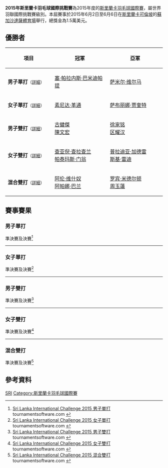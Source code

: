 {{noteTA|G1=Badminton
|1=zh-cn:科伦坡; zh-sg:哥伦坡; zh-tw:可倫坡; zh-hk:哥林堡;}}
{{infobox badminton event
|name           = 2015年斯里蘭卡羽毛球國際挑戰賽
|image          = 
|size           = 
|caption        =
|dates          = 2015年6月2日－6月6日
|number_edition =
|level          = 4A
|prize_money    = 1.5萬美元
|location       = {{SRI}}[[可倫坡|可倫坡]]
|venue          = [[蘇加沙達薩體育場|蘇加沙達薩體育場]]
|previous       = 2014年斯里蘭卡羽毛球國際賽 
|next           = 2016年斯里蘭卡羽毛球國際挑戰賽
}}
'''2015年斯里蘭卡羽毛球國際挑戰賽'''為2015年度的[[斯里蘭卡羽毛球國際賽|斯里蘭卡羽毛球國際賽]]，屬世界羽聯國際挑戰賽級別。本屆賽事於2015年6月2日至6月6日在[[斯里蘭卡|斯里蘭卡]][[可倫坡|可倫坡]]的[[蘇加沙達薩體育場|蘇加沙達薩體育場]]舉行，總獎金為1.5萬美元。

== 優勝者 ==
{| class=wikitable style="font-size:small"
!width="200"|項目
!width="250"|冠軍
!width="250"|亞軍
|-
|'''男子單打'''<small>（[[#男子單打|詳細]]）</small>
|{{flagicon|IND}} [[塞·帕拉内斯·巴米迪帕提|塞·帕拉内斯·巴米迪帕提]]
|{{flagicon|IND}} [[萨米尔·维尔马|萨米尔·维尔马]]
|-
|'''女子單打'''<small>（[[#女子單打|詳細]]）</small>
|{{flagicon|THA}} [[素尼达·革通|素尼达·革通]]
|{{flagicon|SUI}} [[萨布丽娜·贾奎特|萨布丽娜·贾奎特]]
|-
|'''男子雙打'''<small>（[[#男子雙打|詳細]]）</small>
|{{flagicon|MAS}} [[古健傑|古健傑]]<br/>{{flagicon|MAS}} [[陳文宏_(羽毛球運動員)|陳文宏]]
|{{flagicon|MAS}} [[徐家铭|徐家铭]]<br/>{{flagicon|MAS}} [[区耀汉|区耀汉]]
|-
|'''女子雙打'''<small>（[[#女子雙打|詳細]]）</small>
|{{flagicon|THA}} [[查亚倪·查拉查兰|查亚倪·查拉查兰]]<br/>{{flagicon|THA}} [[帕泰玛斯·门翁|帕泰玛斯·门翁]]
|{{flagicon|IND}} [[普拉迪亚·加德雷|普拉迪亚·加德雷]]<br/>{{flagicon|IND}} [[斯基·雷迪|斯基·雷迪]]
|-
|'''混合雙打'''<small>（[[#混合雙打|詳細]]）</small>
|{{flagicon|IND}} [[阿伦·维什奴|阿伦·维什奴]]<br/>{{flagicon|IND}} [[阿帕娜·巴兰|阿帕娜·巴兰]]
|{{flagicon|AUS}} [[罗宾·米德尔顿|罗宾·米德尔顿]]<br/>{{flagicon|AUS}} [[周玉蓮|周玉蓮]]
|}

== 賽事賽果 ==
=== 男子單打 ===
;準決賽及決賽<ref name="MS">[https://bwf.tournamentsoftware.com/sport/draw.aspx?id=027031C4-3413-4B37-BF88-9AAD518057EF&draw=1 Sri Lanka International Challenge 2015 男子單打] {{Wayback|url=https://bwf.tournamentsoftware.com/sport/draw.aspx?id=027031C4-3413-4B37-BF88-9AAD518057EF&draw=1 |date=20200831004345 }} tournamentsoftware.com {{en}}</ref>
{{4TeamBracket-Tennis3-v2
| team-width=200
| RD1-seed1=1
| RD1-team1='''{{flagicon|IND}} [[塞·帕拉内斯·巴米迪帕提|塞·帕拉内斯·巴米迪帕提]]
| RD1-score1-1='''21
| RD1-score1-2=18
| RD1-score1-3='''21
| RD1-seed2=9
| RD1-team2={{flagicon|MAS}} [[陳俊翔|陳俊翔]]
| RD1-score2-1=15
| RD1-score2-2='''21
| RD1-score2-3=19

| RD1-seed3=11
| RD1-team3={{flagicon|MAS}} [[蘇德智|蘇德智]]
| RD1-score3-1=15
| RD1-score3-2=9
| RD1-score3-3=
| RD1-seed4=
| RD1-team4='''{{flagicon|IND}} [[萨米尔·维尔马|萨米尔·维尔马]]
| RD1-score4-1='''21
| RD1-score4-2='''21
| RD1-score4-3=

| RD2-seed1=1
| RD2-team1='''{{flagicon|IND}} [[塞·帕拉内斯·巴米迪帕提|塞·帕拉内斯·巴米迪帕提]]
| RD2-score1-1='''21
| RD2-score1-2='''21
| RD2-score1-3=
| RD2-seed2=
| RD2-team2={{flagicon|IND}} [[萨米尔·维尔马|萨米尔·维尔马]]
| RD2-score2-1=18
| RD2-score2-2=8
| RD2-score2-3=
}}
----

=== 女子單打 ===
;準決賽及決賽<ref name="WS">[https://bwf.tournamentsoftware.com/sport/draw.aspx?id=027031C4-3413-4B37-BF88-9AAD518057EF&draw=3 Sri Lanka International Challenge 2015 女子單打] {{Wayback|url=https://bwf.tournamentsoftware.com/sport/draw.aspx?id=027031C4-3413-4B37-BF88-9AAD518057EF&draw=3 |date=20200831003255 }} tournamentsoftware.com {{en}}</ref>
{{4TeamBracket-Tennis3-v2
| team-width=200
| RD1-seed1=1
| RD1-team1='''{{flagicon|SUI}} [[萨布丽娜·贾奎特|萨布丽娜·贾奎特]]
| RD1-score1-1=14
| RD1-score1-2='''21
| RD1-score1-3='''21
| RD1-seed2=7
| RD1-team2={{flagicon|FRA}} [[戴尔芬·兰萨克|戴尔芬·兰萨克]]
| RD1-score2-1='''21
| RD1-score2-2=19
| RD1-score2-3=15

| RD1-seed3=Q
| RD1-team3={{flagicon|THA}} [[塔莫万·普帕达布信|塔莫万·普帕达布信]]
| RD1-score3-1='''23
| RD1-score3-2=16
| RD1-score3-3=16
| RD1-seed4=8
| RD1-team4='''{{flagicon|THA}} [[素尼达·革通|素尼达·革通]]
| RD1-score4-1=21
| RD1-score4-2='''21
| RD1-score4-3='''21

| RD2-seed1=1
| RD2-team1={{nowrap|{{flagicon|SUI}} [[萨布丽娜·贾奎特|萨布丽娜·贾奎特]] (中途退出)}}
| RD2-score1-1='''21
| RD2-score1-2=11
| RD2-score1-3=''6
| RD2-seed2=8
| RD2-team2='''{{flagicon|THA}} [[素尼达·革通|素尼达·革通]]
| RD2-score2-1=17
| RD2-score2-2='''21
| RD2-score2-3=''12
}}
----

=== 男子雙打 ===
;準決賽及決賽<ref name="MD">[https://bwf.tournamentsoftware.com/sport/draw.aspx?id=027031C4-3413-4B37-BF88-9AAD518057EF&draw=5 Sri Lanka International Challenge 2015 男子雙打] {{Wayback|url=https://bwf.tournamentsoftware.com/sport/draw.aspx?id=027031C4-3413-4B37-BF88-9AAD518057EF&draw=5 |date=20200831003251 }} tournamentsoftware.com {{en}}</ref>
{{4TeamBracket-Tennis3-v2
| team-width=200
| RD1-seed1=
| RD1-team1='''{{flagicon|MAS}} [[古健傑|古健傑]]<br/> {{flagicon|MAS}} [[陳文宏_(羽毛球運動員)|陳文宏]]
| RD1-score1-1='''21
| RD1-score1-2='''21
| RD1-score1-3=
| RD1-seed2=
| RD1-team2={{flagicon|PHI}} [[彼得·加布里埃尔·马格内耶|彼得·加布里埃尔·马格内耶]]<br/> {{flagicon|PHI}} [[保罗·杰斐逊·维瓦斯|保罗·杰斐逊·维瓦斯]]
| RD1-score2-1=17
| RD1-score2-2=11
| RD1-score2-3=

| RD1-seed3=
| RD1-team3='''{{flagicon|MAS}} [[徐家铭|徐家铭]]<br/> {{flagicon|MAS}} [[区耀汉|区耀汉]]
| RD1-score3-1='''21
| RD1-score3-2='''21
| RD1-score3-3=
| RD1-seed4=Q
| RD1-team4={{flagicon|PHI}} [[Christian_Bernardo|Christian Bernardo]]<br/> {{flagicon|PHI}} [[阿尔文·莫拉达|阿尔文·莫拉达]]
| RD1-score4-1=13
| RD1-score4-2=10
| RD1-score4-3=

| RD2-seed1=
| RD2-team1='''{{flagicon|MAS}} [[古健傑|古健傑]]<br/> {{flagicon|MAS}} [[陳文宏_(羽毛球運動員)|陳文宏]]
| RD2-score1-1='''21
| RD2-score1-2='''21
| RD2-score1-3=
| RD2-seed2=
| RD2-team2={{flagicon|MAS}} [[徐家铭|徐家铭]]<br/> {{flagicon|MAS}} [[区耀汉|区耀汉]]
| RD2-score2-1=19
| RD2-score2-2=17
| RD2-score2-3=
}}
----

=== 女子雙打 ===
;準決賽及決賽<ref name="WD">[https://bwf.tournamentsoftware.com/sport/draw.aspx?id=027031C4-3413-4B37-BF88-9AAD518057EF&draw=7 Sri Lanka International Challenge 2015 女子雙打] {{Wayback|url=https://bwf.tournamentsoftware.com/sport/draw.aspx?id=027031C4-3413-4B37-BF88-9AAD518057EF&draw=7 |date=20200831003257 }} tournamentsoftware.com {{en}}</ref>
{{4TeamBracket-Tennis3-v2
| team-width=200
| RD1-seed1=
| RD1-team1={{flagicon|IND}} [[阿帕娜·巴兰|阿帕娜·巴兰]]<br/> {{flagicon|IND}} [[普拉加克塔·沙旺特|普拉加克塔·沙旺特]]
| RD1-score1-1=18
| RD1-score1-2=19
| RD1-score1-3=
| RD1-seed2=3
| RD1-team2='''{{flagicon|THA}} [[查亚倪·查拉查兰|查亚倪·查拉查兰]]<br/> {{flagicon|THA}} [[帕泰玛斯·门翁|帕泰玛斯·门翁]]
| RD1-score2-1='''21
| RD1-score2-2='''21
| RD1-score2-3=

| RD1-seed3=
| RD1-team3={{flagicon|THA}} [[基拉素·奥斯特梅耶|基拉素·奥斯特梅耶]]<br/> {{flagicon|THA}} [[纳查·盛触|纳查·盛触]]
| RD1-score3-1=18
| RD1-score3-2=9
| RD1-score3-3=
| RD1-seed4=2
| RD1-team4='''{{flagicon|IND}} [[普拉迪亚·加德雷|普拉迪亚·加德雷]]<br/> {{flagicon|IND}} [[斯基·雷迪|斯基·雷迪]]
| RD1-score4-1='''21
| RD1-score4-2='''21
| RD1-score4-3=

| RD2-seed1=3
| RD2-team1='''{{flagicon|THA}} [[查亚倪·查拉查兰|查亚倪·查拉查兰]]<br/> {{flagicon|THA}} [[帕泰玛斯·门翁|帕泰玛斯·门翁]]
| RD2-score1-1='''21
| RD2-score1-2=14
| RD2-score1-3='''21
| RD2-seed2=2
| RD2-team2={{flagicon|IND}} [[普拉迪亚·加德雷|普拉迪亚·加德雷]]<br/> {{flagicon|IND}} [[斯基·雷迪|斯基·雷迪]]
| RD2-score2-1=17
| RD2-score2-2='''21
| RD2-score2-3=14
}}
----

=== 混合雙打 ===
;準決賽及決賽<ref name="XD">[https://bwf.tournamentsoftware.com/sport/draw.aspx?id=027031C4-3413-4B37-BF88-9AAD518057EF&draw=8 Sri Lanka International Challenge 2015 混合雙打] {{Wayback|url=https://bwf.tournamentsoftware.com/sport/draw.aspx?id=027031C4-3413-4B37-BF88-9AAD518057EF&draw=8 |date=20200831003303 }} tournamentsoftware.com {{en}}</ref>
{{4TeamBracket-Tennis3-v2
| team-width=200
| RD1-seed1=1
| RD1-team1={{flagicon|FRA}} [[罗南·拉巴尔|罗南·拉巴尔]]<br/> {{flagicon|FRA}} [[埃米莉·拉菲尔|埃米莉·拉菲尔]]
| RD1-score1-1=12
| RD1-score1-2='''21
| RD1-score1-3=22
| RD1-seed2=
| RD1-team2='''{{flagicon|AUS}} [[罗宾·米德尔顿|罗宾·米德尔顿]]<br/> {{flagicon|AUS}} [[周玉蓮|周玉蓮]]
| RD1-score2-1='''21
| RD1-score2-2=12
| RD1-score2-3='''24

| RD1-seed3=4
| RD1-team3={{flagicon|MAS}} [[Vountus_Indra_Mawan|Vountus Indra Mawan]]<br/> {{flagicon|IND}} [[普拉加克塔·沙旺特|普拉加克塔·沙旺特]]
| RD1-score3-1=19
| RD1-score3-2=12
| RD1-score3-3=
| RD1-seed4=2
| RD1-team4='''{{flagicon|IND}} [[阿伦·维什奴|阿伦·维什奴]]<br/> {{flagicon|IND}} [[阿帕娜·巴兰|阿帕娜·巴兰]]
| RD1-score4-1='''21
| RD1-score4-2='''21
| RD1-score4-3=

| RD2-seed1=
| RD2-team1={{flagicon|AUS}} [[罗宾·米德尔顿|罗宾·米德尔顿]]<br/> {{flagicon|AUS}} [[周玉蓮|周玉蓮]]
| RD2-score1-1='''21
| RD2-score1-2=17
| RD2-score1-3=13
| RD2-seed2=2
| RD2-team2='''{{flagicon|IND}} [[阿伦·维什奴|阿伦·维什奴]]<br/> {{flagicon|IND}} [[阿帕娜·巴兰|阿帕娜·巴兰]]
| RD2-score2-1=15
| RD2-score2-2='''21
| RD2-score2-3='''21
}}

== 參考資料 ==
{{Reflist}}

[[Category:2015年世界羽聯國際挑戰賽|SRI]]
[[Category:斯里蘭卡羽毛球國際賽|Category:斯里蘭卡羽毛球國際賽]]